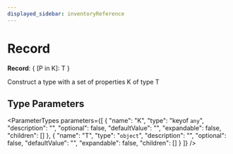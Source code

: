 ```yaml
---
displayed_sidebar: inventoryReference
---
```



# Record

 **Record**: &#123; [P in K]: T &#125;

Construct a type with a set of properties K of type T

## Type Parameters

<ParameterTypes parameters={[
  {
    "name": "K",
    "type": "keyof `any`",
    "description": "",
    "optional": false,
    "defaultValue": "",
    "expandable": false,
    "children": []
  },
  {
    "name": "T",
    "type": "`object`",
    "description": "",
    "optional": false,
    "defaultValue": "",
    "expandable": false,
    "children": []
  }
]} />

